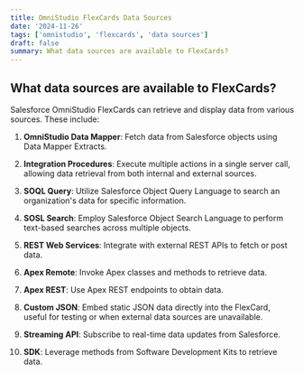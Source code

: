 ```yaml
---
title: OmniStudio FlexCards Data Sources
date: '2024-11-26'
tags: ['omnistudio', 'flexcards', 'data sources']
draft: false
summary: What data sources are available to FlexCards?
---
```


## What data sources are available to FlexCards?

Salesforce OmniStudio FlexCards can retrieve and display data from various sources. These include:

1. **OmniStudio Data Mapper**: Fetch data from Salesforce objects using Data Mapper Extracts. 

2. **Integration Procedures**: Execute multiple actions in a single server call, allowing data retrieval from both internal and external sources. 

3. **SOQL Query**: Utilize Salesforce Object Query Language to search an organization's data for specific information. 

4. **SOSL Search**: Employ Salesforce Object Search Language to perform text-based searches across multiple objects. 

5. **REST Web Services**: Integrate with external REST APIs to fetch or post data. 

6. **Apex Remote**: Invoke Apex classes and methods to retrieve data. 

7. **Apex REST**: Use Apex REST endpoints to obtain data. 

8. **Custom JSON**: Embed static JSON data directly into the FlexCard, useful for testing or when external data sources are unavailable. 

9. **Streaming API**: Subscribe to real-time data updates from Salesforce. 

10. **SDK**: Leverage methods from Software Development Kits to retrieve data. 